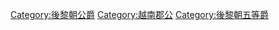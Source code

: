 [[Category:後黎朝公爵|Category:後黎朝公爵]]
[[Category:越南郡公|Category:越南郡公]]
[[Category:後黎朝五等爵|Category:後黎朝五等爵]]
